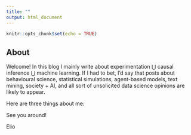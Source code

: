```yaml
---
title: ""
output: html_document
---
```


```r
knitr::opts_chunk$set(echo = TRUE)
```

## About

Welcome! In this blog I mainly write about experimentation ⋃ causal inference ⋃ machine learning. If I had to bet, I'd say that posts about behavioural science, statistical simulations, agent-based models, text mining, society + AI, and all sort of unsolicited data science opinions are likely to appear.

Here are three things about me:





See you around!

Elio
